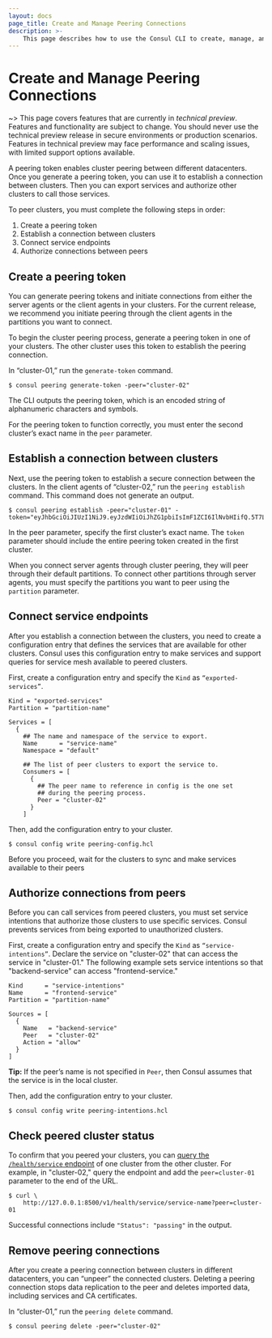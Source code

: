```yaml
---
layout: docs
page_title: Create and Manage Peering Connections
description: >-
    This page describes how to use the Consul CLI to create, manage, and delete peering connections for cluster peering.
---
```


# Create and Manage Peering Connections

~> This page covers features that are currently in _technical preview_. Features and functionality are subject to change. You should never use the technical preview release in secure environments or production scenarios. Features in technical preview may face performance and scaling issues, with limited support options available.

A peering token enables cluster peering between different datacenters. Once you generate a peering token, you can use it to establish a connection between clusters. Then you can export services and authorize other clusters to call those services.

To peer clusters, you must complete the following steps in order:

1. Create a peering token
1. Establish a connection between clusters
1. Connect service endpoints
1. Authorize connections between peers

## Create a peering token

You can generate peering tokens and initiate connections from either the server agents or the client agents in your clusters. For the current release, we recommend you initiate peering through the client agents in the partitions you want to connect.

To begin the cluster peering process, generate a peering token in one of your clusters. The other cluster uses this token to establish the peering connection.

In “cluster-01,” run the `generate-token` command.

```shell-session
$ consul peering generate-token -peer="cluster-02"
```

The CLI outputs the peering token, which is an encoded string of alphanumeric characters and symbols.

For the peering token to function correctly, you must enter the second cluster’s exact name in the `peer` parameter.

## Establish a connection between clusters

Next, use the peering token to establish a secure connection between the clusters. In the client agents of “cluster-02,” run the ``peering establish`` command. This command does not generate an output.

```shell-session
$ consul peering establish -peer="cluster-01" -token="eyJhbGciOiJIUzI1NiJ9.eyJzdWIiOiJhZG1pbiIsImF1ZCI6IlNvbHIifQ.5T7L_L1MPfQ_5FjKGa1fTPqrzwK4bNSM812nW6oyjb8"
```

In the peer parameter, specify the first cluster’s exact name. The `token` parameter should include the entire peering token created in the first cluster.

When you connect server agents through cluster peering, they will peer through their default partitions. To connect other partitions through server agents, you must specify the partitions you want to peer using the `partition` parameter.

## Connect service endpoints

After you establish a connection between the clusters, you need to create a configuration entry that defines the services that are available for other clusters. Consul uses this configuration entry to make services and support queries for service mesh available to peered clusters.

First, create a configuration entry and specify the `Kind` as `“exported-services”`.

<CodeBlockConfig filename="peering-config.hcl" highlight="1" hideClipboard>

```shell-session
Kind = "exported-services"
Partition = "partition-name"

Services = [
  {
    ## The name and namespace of the service to export.
    Name      = "service-name"
    Namespace = "default"

    ## The list of peer clusters to export the service to.
    Consumers = [
      {
        ## The peer name to reference in config is the one set
        ## during the peering process.
        Peer = "cluster-02"
      }
    ]
```

</CodeBlockConfig>

Then, add the configuration entry to your cluster.

```shell-session
$ consul config write peering-config.hcl
```

Before you proceed, wait for the clusters to sync and make services available to their peers

## Authorize connections from peers

Before you can call services from peered clusters, you must set service intentions that authorize those clusters to use specific services. Consul prevents services from being exported to unauthorized clusters.

First, create a configuration entry and specify the `Kind` as `“service-intentions”`. Declare the service on "cluster-02" that can access the service in "cluster-01." The following example sets service intentions so that "backend-service" can access "frontend-service."

<CodeBlockConfig filename="peering-intentions.hcl" highlight="1" hideClipboard>

```shell-session
Kind      = "service-intentions"
Name      = "frontend-service"
Partition = "partition-name"

Sources = [
  {
    Name   = "backend-service" 
    Peer   = "cluster-02"
    Action = "allow"
  }
]
```

</CodeBlockConfig>

**Tip:** If the peer’s name is not specified in `Peer`, then Consul assumes that the service is in the local cluster.

Then, add the configuration entry to your cluster.

```shell-session
$ consul config write peering-intentions.hcl
```

## Check peered cluster status

To confirm that you peered your clusters, you can [query the `/health/service` endpoint](https://www.consul.io/api-docs/health) of one cluster from the other cluster. For example, in "cluster-02," query the endpoint and add the `peer=cluster-01` parameter to the end of the URL.

```shell-session
$ curl \
    http://127.0.0.1:8500/v1/health/service/service-name?peer=cluster-01
```

Successful connections include `"Status": "passing"` in the output.

## Remove peering connections

After you create a peering connection between clusters in different datacenters, you can “unpeer” the connected clusters. Deleting a peering connection stops data replication to the peer and deletes imported data, including services and CA certificates.

In “cluster-01,” run the `peering delete` command.

```shell-session
$ consul peering delete -peer="cluster-02"
```
